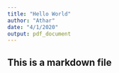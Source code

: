```yaml
---
title: "Hello World"
author: "Athar"
date: "4/1/2020"
output: pdf_document
---
```


## This is a markdown file
